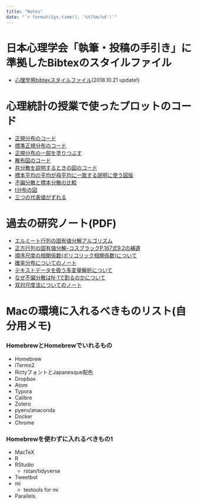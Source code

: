 ```yaml
---
title: "Notes"
date: "`r format(Sys.time(), '%Y/%m/%d')`"
---
```


# 日本心理学会「執筆・投稿の手引き」に準拠したBibtexのスタイルファイル

+ [心理学用bibtexスタイルファイル](https://github.com/kosugitti/jecon-jpa)(2018.10.21 update!)

# 心理統計の授業で使ったプロットのコード

+ [正規分布のコード](/2018/06/26/2018-06-26a/)
+ [標準正規分布のコード](/2018/06/30/2018-06-30/)
+ [正規分布の一部を塗りつぶす](/2018/06/29/2018-06-29b/)
+ [散布図のコード](/2018/06/26/2018-06-26c/)
+ [共分散を説明するときの図のコード](/2018/06/26/2018-06-26d/)
+ [標本平均の平均が母平均に一致する説明に使う図版](/2018/06/29/2018-06-29a/)
+ [不偏分散と標本分散の比較](/2018/07/04/2018-07-04/)
+ [t分布の図](/2018/07/06/t/)
+ [三つの代表値がずれる](/2018/07/06/mmm/)

# 過去の研究ノート(PDF)

+ [エルミート行列の固有値分解アルゴリズム](QR.pdf)
+ [正方行列の固有値分解--コスブラックP.167式9.2の補遺](Reigen.pdf)
+ [順序尺度の相関係数(ポリコリック相関係数)について](polychoricNote.pdf)
+ [確率分布についてのノート](prob.pdf)
+ [テキストデータを扱う多変量解析について](textMV.pdf)
+ [なぜ不偏分散はN-1で割るのかについて](whyN_1.pdf)
+ [双対尺度法についてのノート](DS2019.pdf)

# Macの環境に入れるべきものリスト(自分用メモ)

### HomebrewとHomebrewでいれるもの
+ Homebrew
+ iTerms2
+ RictyフォントとJapanesque配色
+ Dropbox
+ Atom
+ Typora
+ Calibre
+ Zotero
+ pyenv/anaconda
+ Docker
+ Chrome

### Homebrewを使わずに入れるべきもの1
+ MacTeX
+ R
+ RStudio
  + rstan/tidyverse
+ Tweetbot
+ mi
  + textools for mi
+ Parallels
